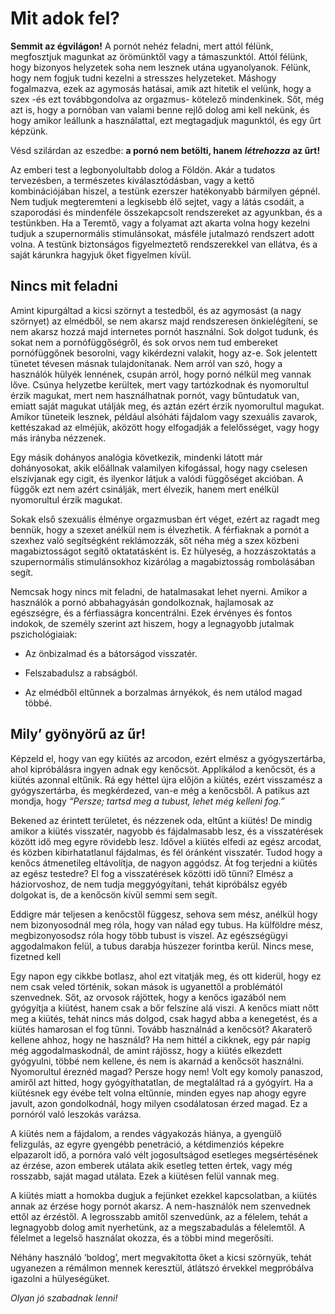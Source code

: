 # Mit adok fel?

**Semmit az égvilágon!** A pornót nehéz feladni, mert attól félünk, megfosztjuk magunkat az örömünktől vagy a támaszunktól. Attól félünk, hogy bizonyos helyzetek soha nem lesznek utána ugyanolyanok. Félünk, hogy nem fogjuk tudni kezelni a stresszes helyzeteket. Máshogy fogalmazva, ezek az agymosás hatásai, amik azt hitetik el velünk, hogy a szex -és ezt továbbgondolva az orgazmus- kötelező mindenkinek. Sőt, még azt is, hogy a pornóban van valami benne rejlő dolog ami kell nekünk, és hogy amikor leállunk a használattal, ezt megtagadjuk magunktól, és egy űrt képzünk. 

Vésd szilárdan az eszedbe: **a pornó nem betölti, hanem** ***létrehozza*** **az űrt!**

Az emberi test a legbonyolultabb dolog a Földön. Akár a tudatos tervezésben, a természetes kiválasztódásban, vagy a kettő kombinációjában hiszel, a testünk ezerszer hatékonyabb bármilyen gépnél. Nem tudjuk megteremteni a legkisebb élő sejtet, vagy a látás csodáit, a szaporodási és mindenféle összekapcsolt rendszereket az agyunkban, és a  testünkben. Ha a Teremtő, vagy a folyamat azt akarta volna hogy kezelni tudjuk a szupernormális stimulánsokat, másféle jutalmazó rendszert adott volna. A testünk biztonságos figyelmeztető rendszerekkel van ellátva, és a saját kárunkra hagyjuk őket figyelmen kívül. 

## Nincs mit feladni

Amint kipurgáltad a kicsi szörnyt a testedből, és az agymosást (a nagy szörnyet) az elmédből, se nem akarsz majd rendszeresen önkielégíteni, se nem akarsz hozzá majd internetes pornót használni. Sok dolgot tudunk, és sokat nem a pornófüggőségről, és sok orvos nem tud embereket pornófüggőnek besorolni, vagy kikérdezni valakit, hogy az-e. Sok jelentett tünetet tévesen másnak tulajdonítanak. Nem arról van szó, hogy a használók hülyék lennének, csupán arról, hogy pornó nélkül meg vannak lőve. Csúnya helyzetbe kerültek, mert vagy tartózkodnak és nyomorultul érzik magukat, mert nem használhatnak pornót, vagy bűntudatuk van, emiatt saját magukat utálják meg, és aztán ezért érzik nyomorultul magukat. Amikor tüneteik lesznek,  például alsóháti fájdalom vagy szexuális zavarok, kettészakad az elméjük, aközött hogy elfogadják a felelősséget, vagy hogy más irányba nézzenek.

Egy másik dohányos analógia következik, mindenki látott már dohányosokat, akik előállnak valamilyen kifogással, hogy nagy cselesen elszívjanak egy cigit, és ilyenkor látjuk a valódi függőséget akcióban. A függők ezt nem azért csinálják, mert élvezik, hanem mert enélkül nyomorultul érzik magukat. 

Sokak első szexuális élménye orgazmusban ért véget, ezért az ragadt meg bennük, hogy a szexet anélkül nem is élvezhetik. A férfiaknak a pornót a szexhez való segítségként reklámozzák, sőt néha még a szex közbeni magabiztosságot segítő oktatatásként is. Ez hülyeség, a hozzászoktatás a szupernormális stimulánsokhoz kizárólag a magabiztosság rombolásában segít. 

Nemcsak hogy nincs mit feladni, de hatalmasakat lehet nyerni. Amikor a használók a pornó abbahagyásán gondolkoznak, hajlamosak az egészségre, és a férfiasságra koncentrálni. Ezek érvényes és fontos indokok, de személy szerint azt hiszem, hogy a legnagyobb jutalmak pszichológiaiak:

-   Az önbizalmad és a bátorságod visszatér.

-   Felszabadulsz a rabságból.

-   Az elmédből eltűnnek a borzalmas árnyékok, és nem utálod magad többé.

## Mily’ gyönyörű az űr!

Képzeld el, hogy van egy kiütés az arcodon, ezért elmész a gyógyszertárba, ahol kipróbálásra ingyen adnak egy kenőcsöt. Applikálod a kenőcsöt, és a kiütés azonnal eltűnik. Rá egy héttel újra előjön a kiütés, ezért visszamész a gyógyszertárba, és megkérdezed, van-e még a kenőcsből. A patikus azt mondja, hogy *“Persze; tartsd meg a tubust, lehet még kelleni fog.”*

Bekened az érintett területet, és nézzenek oda, eltűnt a kiütés! De mindig amikor a kiütés visszatér, nagyobb és fájdalmasabb lesz, és a visszatérések között idő meg egyre rövidebb lesz. Idővel a kiütés elfedi az egész arcodat, és közben kibirhatatlanul fájdalmas, és fél óránként visszatér. Tudod hogy a kenőcs átmenetileg eltávolítja, de nagyon aggódsz. Át fog terjedni a kiütés az egész testedre? El fog a visszatérések közötti idő tűnni? Elmész a háziorvoshoz, de nem tudja meggyógyítani, tehát kipróbálsz egyéb dolgokat is, de a kenőcsön kívül semmi sem segít.

Eddigre már teljesen a kenőcstől függesz, sehova sem mész, anélkül hogy nem bizonyosodnál meg róla, hogy van nálad egy tubus. Ha külföldre mész, megbizonyosodsz róla hogy több tubust is viszel. Az egészségügyi aggodalmakon felül, a tubus darabja húszezer forintba kerül. Nincs mese, fizetned kell

Egy napon egy cikkbe botlasz, ahol ezt vitatják meg, és ott kiderül, hogy ez nem csak veled történik, sokan mások is ugyanettől a problémától szenvednek. Sőt, az orvosok rájöttek, hogy a kenőcs igazából nem gyógyítja a kiütést, hanem csak a bőr felszíne alá viszi. A kenőcs miatt nőtt meg a kiütés, tehát nincs más dolgod, csak hagyd abba a kenegetést, és a kiütés hamarosan el fog tűnni. Tovább használnád a kenőcsöt? Akaraterő kellene ahhoz, hogy ne használd? Ha nem hittél a cikknek, egy pár napig még aggodalmaskodnál, de amint rájössz, hogy a kiütés elkezdett gyógyulni, többé nem kellene, és nem is akarnád a kenőcsöt használni. Nyomorultul éreznéd magad? Persze hogy nem! Volt egy komoly panaszod, amiről azt hitted, hogy gyógyíthatatlan, de megtaláltad rá a gyógyírt. Ha a kiütésnek egy évébe telt volna eltűnnie, minden egyes nap ahogy egyre javult, azon gondolkodnál, hogy milyen csodálatosan érzed magad. Ez a pornóról való leszokás varázsa.

A kiütés nem a fájdalom, a rendes vágyakozás hiánya, a gyengülő felizgulás, az egyre gyengébb penetráció, a kétdimenziós képekre elpazarolt idő, a pornóra való vélt jogosultságod esetleges megsértésének az érzése, azon emberek utálata akik esetleg tetten értek, vagy még rosszabb, saját magad utálata. Ezek a kiütésen felül vannak meg. 

A kiütés miatt a homokba dugjuk a fejünket ezekkel kapcsolatban, a kiütés annak az érzése hogy pornót akarsz. A nem-használók nem szenvednek ettől az érzéstől. A legrosszabb amitől szenvedünk, az a félelem, tehát a legnagyobb dolog amit nyerhetünk, az a megszabadulás a félelemtől. A félelmet a legelső használat okozza, és a többi mind megerősíti.

Néhány használó ‘boldog’, mert  megvakította őket a kicsi szörnyük, tehát ugyanezen a rémálmon mennek keresztül, átlátszó érvekkel megpróbálva igazolni a hülyeségüket.

*Olyan jó szabadnak lenni!*
